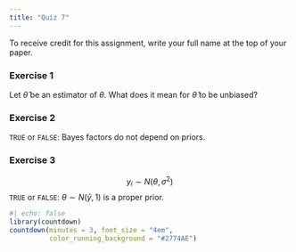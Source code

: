 ```yaml
---
title: "Quiz 7"
---
```


To receive credit for this assignment, write your full name at the top of your paper.

### Exercise 1

Let $\hat{\theta}$ be an estimator of $\theta$. What does it mean for $\hat{\theta}$ to be unbiased?

### Exercise 2

`TRUE` or `FALSE`: Bayes factors do not depend on priors.

### Exercise 3

$$
y_i \sim N(\theta, \sigma^2)
$$
`TRUE` or `FALSE`: $\theta \sim N(\bar{y}, 1)$ is a proper prior.

```r
#| echo: false
library(countdown)
countdown(minutes = 3, font_size = "4em",
          color_running_background = "#2774AE")
```


